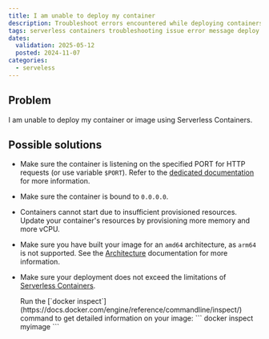 ```yaml
---
title: I am unable to deploy my container
description: Troubleshoot errors encountered while deploying containers with Scaleway Serverless Containers.
tags: serverless containers troubleshooting issue error message deploy image failed
dates:
  validation: 2025-05-12
  posted: 2024-11-07
categories:
  - serveless
---
```


## Problem

I am unable to deploy my container or image using Serverless Containers.

## Possible solutions

- Make sure the container is listening on the specified PORT for HTTP requests (or use variable `$PORT`). Refer to the [dedicated documentation](/serverless-containers/reference-content/port-parameter-variable/) for more information.

- Make sure the container is bound to `0.0.0.0`.

- Containers cannot start due to insufficient provisioned resources. Update your container's resources by provisioning more memory and more vCPU.

- Make sure you have built your image for an `amd64` architecture, as `arm64` is not supported. See the [Architecture](/serverless-containers/reference-content/containers-limitations/#architecture) documentation for more information.

- Make sure your deployment does not exceed the limitations of [Serverless Containers](/serverless-containers/reference-content/containers-limitations/).

  <Message type="tip">
    Run the [`docker inspect`](https://docs.docker.com/engine/reference/commandline/inspect/) command to get detailed information on your image:
    ```
    docker inspect myimage
    ```
  </Message>